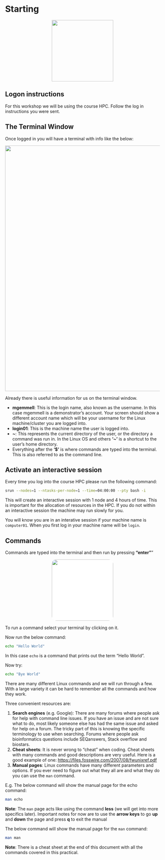 # Starting
<center>
![](figures/start.png){style="width:200px"}
</center>

## Logon instructions {#cluster}

For this workshop we will be using the course HPC. Follow the log in instructions you were sent.


## The Terminal Window

Once logged in you will have a terminal with info like the below:

<center>
![](figures/HPC_terminal.png){style="width:800px"}
</center>

Already there is useful information for us on the terminal window.

-   **mgemmell**: This is the login name, also known as the username. In this case mgemmell is a demonstrator's account. Your screen should show a different account name which will be your username for the Linux machine/cluster you are logged into.
-   **login01**: This is the machine name the user is logged into.
-   **\~**: This represents the current directory of the user, or the directory a command was run in. In the Linux OS and others **'\~'** is a shortcut to the user's home directory.
-   Everything after the **'\$'** is where commands are typed into the terminal. This is also referred to as the command line.

## Activate an interactive session

Every time you log into the course HPC please run the following command:

```bash
srun --nodes=1 --ntasks-per-node=1 --time=04:00:00 --pty bash -i
```

This will create an interactive session with 1 node and 4 hours of time. This is important for the allocation of resources in the HPC. If you do not within an interactive session the machine may run slowly for you.

You will know you are in an interative session if your machine name is `computer01`. When you first log in your machine name will be `login`.

## Commands

Commands are typed into the terminal and then run by pressing **"enter"**"

<center>
![](figures/enter_symbol.png){style="width:200px; border-radius:15px; background:white"}
</center>

To run a command select your terminal by clicking on it.

Now run the below command:

```bash
echo "Hello World"
```

In this case `echo` is a command that prints out the term "Hello World".

Now try:

```bash
echo "Bye World"
```

There are many different Linux commands and we will run through a few. With a large variety it can be hard to remember all the commands and how they work.

Three convenient resources are:

1.  **Search engines** (e.g. Google): There are many forums where people ask for help with command line issues. If you have an issue and are not sure what to do, most likely someone else has had the same issue and asked for help on a forum. The tricky part of this is knowing the specific terminology to use when searching. Forums where people ask bioinformatics questions include SEQanswers, Stack overflow and biostars.
2.  **Cheat sheets**: It is never wrong to "cheat" when coding. Cheat sheets with many commands and good descriptions are very useful. Here is a good example of one: <https://files.fosswire.com/2007/08/fwunixref.pdf>
3.  **Manual pages**: Linux commands have many different parameters and options. If you ever need to figure out what they all are and what they do you can use the `man` command.

E.g. The below command will show the manual page for the echo command:

```bash
man echo
```

**Note**: The `man` page acts like using the command **less** (we will get into more specifics later). Important notes for now are to use the **arrow keys** to go **up** and **down** the page and press **q** to exit the manual

The below command will show the manual page for the `man` command:

```bash
man man
```

**Note**: There is a cheat sheet at the end of this document with all the commands covered in this practical.
